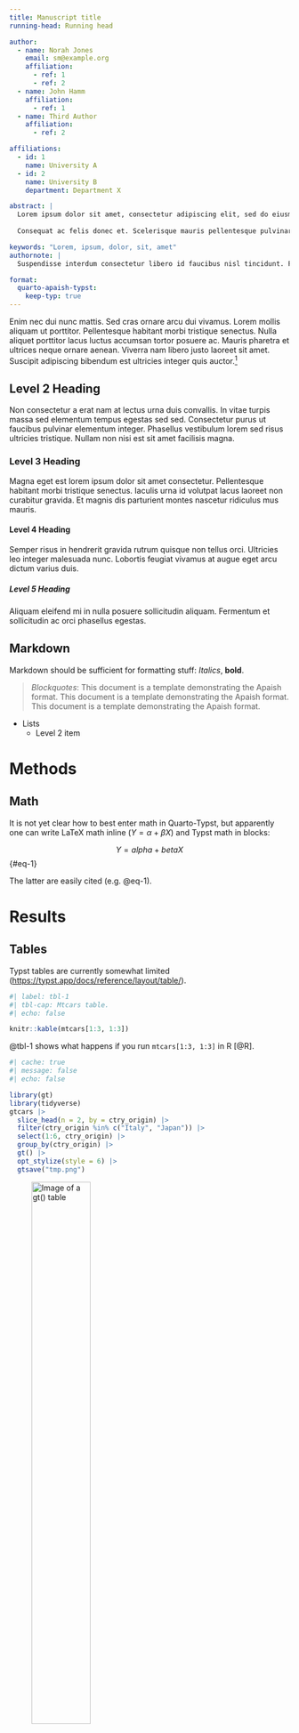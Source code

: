```yaml
---
title: Manuscript title
running-head: Running head

author:
  - name: Norah Jones
    email: sm@example.org
    affiliation:
      - ref: 1
      - ref: 2
  - name: John Hamm
    affiliation:
      - ref: 1
  - name: Third Author
    affiliation:
      - ref: 2

affiliations:
  - id: 1
    name: University A
  - id: 2
    name: University B
    department: Department X

abstract: |
  Lorem ipsum dolor sit amet, consectetur adipiscing elit, sed do eiusmod tempor incididunt ut labore et dolore magna aliqua. Ullamcorper eget nulla facilisi etiam dignissim diam quis. Sed adipiscing diam donec adipiscing tristique risus nec feugiat. Justo eget magna fermentum iaculis eu non. Tristique senectus et netus et malesuada fames ac turpis egestas. 
  
  Consequat ac felis donec et. Scelerisque mauris pellentesque pulvinar pellentesque habitant morbi. Tincidunt augue interdum velit euismod in pellentesque massa placerat duis. Ultricies mi quis hendrerit dolor magna eget est lorem. Morbi tristique senectus et netus et. Faucibus et molestie ac feugiat sed lectus vestibulum. Donec pretium vulputate sapien nec sagittis aliquam. Feugiat nibh sed pulvinar proin gravida hendrerit lectus a.

keywords: "Lorem, ipsum, dolor, sit, amet"
authornote: |
  Suspendisse interdum consectetur libero id faucibus nisl tincidunt. Felis donec et odio pellentesque.

format: 
  quarto-apaish-typst: 
    keep-typ: true
---
```


Enim nec dui nunc mattis. Sed cras ornare arcu dui vivamus. Lorem mollis aliquam ut porttitor. Pellentesque habitant morbi tristique senectus. Nulla aliquet porttitor lacus luctus accumsan tortor posuere ac. Mauris pharetra et ultrices neque ornare aenean. Viverra nam libero justo laoreet sit amet. Suscipit adipiscing bibendum est ultricies integer quis auctor.[^1]

[^1]: A pellentesque sit amet porttitor eget dolor.

## Level 2 Heading

Non consectetur a erat nam at lectus urna duis convallis. In vitae turpis massa sed elementum tempus egestas sed sed. Consectetur purus ut faucibus pulvinar elementum integer. Phasellus vestibulum lorem sed risus ultricies tristique. Nullam non nisi est sit amet facilisis magna. 

### Level 3 Heading

Magna eget est lorem ipsum dolor sit amet consectetur. Pellentesque habitant morbi tristique senectus. Iaculis urna id volutpat lacus laoreet non curabitur gravida. Et magnis dis parturient montes nascetur ridiculus mus mauris. 

#### Level 4 Heading

Semper risus in hendrerit gravida rutrum quisque non tellus orci. Ultricies leo integer malesuada nunc. Lobortis feugiat vivamus at augue eget arcu dictum varius duis. 

##### Level 5 Heading

Aliquam eleifend mi in nulla posuere sollicitudin aliquam. Fermentum et sollicitudin ac orci phasellus egestas.

## Markdown

Markdown should be sufficient for formatting stuff: *Italics*, **bold**.

> *Blockquotes*: This document is a template demonstrating the Apaish format. This document is a template demonstrating the Apaish format. This document is a template demonstrating the Apaish format.

- Lists
  - Level 2 item

# Methods

## Math

It is not yet clear how to best enter math in Quarto-Typst, but apparently one can write LaTeX math inline ($Y = \alpha + \beta X$) and Typst math in blocks:

$$
Y = alpha + beta X
$$ {#eq-1}

The latter are easily cited (e.g. @eq-1).

# Results

## Tables

Typst tables are currently somewhat limited (<https://typst.app/docs/reference/layout/table/>).

```r
#| label: tbl-1
#| tbl-cap: Mtcars table.
#| echo: false

knitr::kable(mtcars[1:3, 1:3])
```

@tbl-1 shows what happens if you run `mtcars[1:3, 1:3]` in R [@R].

<!-- Example complicated table as figure -->

```r
#| cache: true
#| message: false
#| echo: false

library(gt)
library(tidyverse)
gtcars |>
  slice_head(n = 2, by = ctry_origin) |>
  filter(ctry_origin %in% c("Italy", "Japan")) |> 
  select(1:6, ctry_origin) |> 
  group_by(ctry_origin) |>
  gt() |> 
  opt_stylize(style = 6) |> 
  gtsave("tmp.png")
```

![Image of a gt() table](tmp.png){#tbl-tmp width=50%}

Any table can be included as a figure (@tbl-tmp) and will even show with correct "Table" prefixes when referenced.

<!-- End example -->

## Figures

Figures are just fine.

```r
#| label: fig-1
#| fig-cap: Mtcars figure.
#| fig-width: 8
#| fig-height: 3
#| echo: false

par(pty = "s")
plot(mtcars$cyl, mtcars$disp)
```

@fig-1 shows what happens if you run `plot(mtcars$cyl, mtcars$disp)` in R [@R].

![Image of Thomas Bayes from <https://en.wikipedia.org/wiki/Thomas_Bayes>](Thomas_Bayes.jpg){#fig-bayes width=50%}

You can also embed figures from files using Markdown syntax: `![Caption](Thomas_Bayes.jpg){#fig-bayes}` shows @fig-bayes.

# Discussion

Vitae ultricies leo integer malesuada nunc vel risus commodo viverra. Ullamcorper eget nulla facilisi etiam dignissim diam quis. Luctus venenatis lectus magna fringilla. Posuere ac ut consequat semper viverra nam libero justo laoreet. Interdum posuere lorem ipsum dolor sit amet consectetur adipiscing elit. Id diam vel quam elementum pulvinar etiam non quam lacus. Nisl pretium fusce id velit ut. Risus sed vulputate odio ut enim blandit volutpat maecenas. Massa ultricies mi quis hendrerit dolor magna eget est. Dignissim convallis aenean et tortor at. Tempor id eu nisl nunc mi ipsum faucibus vitae. Tristique et egestas quis ipsum suspendisse ultrices.

```{=typst} 
#pagebreak()
#bibliography("bibliography.bib", title: "References", style: "apa")
```
